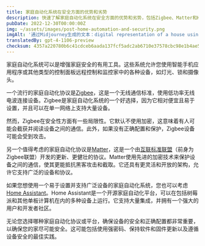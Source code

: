 ```yaml
---
title: 家庭自动化系统在安全方面的优势和劣势
description: 快速了解家庭自动化系统在安全方面的优势和劣势，包括Zigbee、Matter和Home Assistant。
pubDate: 2022-12-30T00:00:00Z
img: ~/assets/images/post-home-automation-and-security.png
imgAlt: '通过Midjourney生成的文本：digital representation of a house using lines of light, home security protection aura, single lines, impactful, colorful, realistic, octane rendering --v 4 --ar 3:2'
translatedBy: gpt-4-1106-preview
checksum: 4357a220780b6c41cdceb6aada137fcf5adc2ab6710e37578cbc98e1b4ae58f8
---
```


家庭自动化系统可以是增强家庭安全的有用工具。这些系统允许您使用智能手机应用程序或其他类型的控制面板远程控制和监控家中的各种设备，如灯光、锁和摄像头。

一个流行的家庭自动化协议是[Zigbee](https://zh.wikipedia.org/wiki/ZigBee)，这是一个无线通信标准，使用低功率无线电波连接设备。Zigbee是家庭自动化系统的一个好选择，因为它相对便宜且易于设置，并且可以在单一网络上支持大量设备。

然而，Zigbee在安全性方面有一些局限性。它默认不使用加密，这意味着有人可能会截获并阅读设备之间的通信。此外，如果没有正确配置和保护，Zigbee设备可能会受到攻击。

另一个值得考虑的家庭自动化协议是[Matter](https://csa-iot.org/all-solutions/matter/)，这是一个由[互联标准联盟](https://en.wikipedia.org/wiki/Connectivity_Standards_Alliance)（前身为Zigbee联盟）开发的更新、更健壮的协议。Matter使用先进的加密技术来保护设备之间的通信，使其更能抵抗黑客攻击和截取。它还具有更灵活和开放的架构，允许它支持广泛的设备和协议。

如果您想使用一个易于设置并支持广泛设备的家庭自动化系统，您也可以考虑[Home Assistant](https://www.home-assistant.io)。Home Assistant是一个开源家庭自动化平台，可以在包括树莓派和其他单板计算机在内的多种设备上运行。它支持大量集成，并拥有一个强大的用户和开发者社区。

无论您选择哪种家庭自动化协议或平台，确保设备的安全和正确配置都非常重要，以确保您的家尽可能安全。这可能包括使用强密码、保持软件和固件更新以及遵循设备安全的最佳实践。
